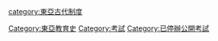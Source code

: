 {{Catnav|頁面分類|...|中国|中国教育|中国教育史}}
{{Catnav|頁面分類|...|教育|中国教育|中国教育史}}

{{Catmore}}
{{Portal|科举}}

[[Category:東亞教育史|Category:東亞教育史]]
[[category:東亞古代制度|category:東亞古代制度]]
[[Category:考試|Category:考試]]
[[Category:已停辦公開考試|Category:已停辦公開考試]]